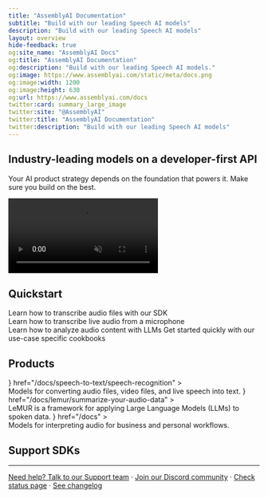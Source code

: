 ```yaml
---
title: "AssemblyAI Documentation"
subtitle: "Build with our leading Speech AI models"
description: "Build with our leading Speech AI models"
layout: overview
hide-feedback: true
og:site_name: "AssemblyAI Docs"
og:title: "AssemblyAI Documentation"
og:description: "Build with our leading Speech AI models."
og:image: https://www.assemblyai.com/static/meta/docs.png
og:image:width: 1200
og:image:height: 630
og:url: https://www.assemblyai.com/docs
twitter:card: summary_large_image
twitter:site: "@AssemblyAI"
twitter:title: "AssemblyAI Documentation"
twitter:description: "Build with our leading Speech AI models"
---
```


<style>
{`
  .image-1 {
    background-image: url(https://fern-image-hosting.s3.us-east-1.amazonaws.com/assemblyai/2.3487c091+2.png);
    background-repeat: no-repeat;
    background-position: center;
    animation: bigPulse 6s ease-in-out infinite;
    position: fixed;
    bottom: -5%;
    left: -35%;
    width: 100%;
    height: 50%;
    z-index: -1;
    opacity: 0.1;
  }
  
  .image-2 {
    background-image: url(https://fern-image-hosting.s3.us-east-1.amazonaws.com/assemblyai/12.7db0f10a+2.png);
    background-repeat: no-repeat;
    background-position: center;
    animation: oppositePulse 6s ease-in-out infinite;
    position: fixed;
    top: 20%;
    right: -40%;
    width: 100%;
    height: 50%;
    z-index: 1;
    opacity: 0.1;
  }
  
  @keyframes bigPulse {
    0%, 100% { transform: scale(1); }
    50% { transform: scale(1.1); }
  }
  
  @keyframes oppositePulse {
    0%, 100% { transform: scale(1.1); }
    50% { transform: scale(1); }
  }
  
  .bg-noise {
    background-position: 0 0;
    background-size: 5rem 10rem;
    background-image: url(https://fern-image-hosting.s3.us-east-1.amazonaws.com/6789751936e0c7bd371e8cf2_noise-full.webp);

    z-index: -1;
    opacity: 0.7;
    justify-content: center;
    align-items: center;
    width: calc(100% + 5rem);
    height: calc(100% + 5rem);
    display: flex;
    position: absolute;
    top: 0;
    left: 0;
  }

  :is(.dark) .bg-noise {
    background-color: #0d101a;
    background-image: url(https://fern-image-hosting.s3.us-east-1.amazonaws.com/assemblyai/noise-dark-mode.png);
  } 


  .banner {
    border-width: 0px !important;
    border-radius: 16px;
    z-index: 2;
    justify-content: center;
    align-items: center;
    height: calc(100% + 5rem);
    display: flex;
    justify-content: space-between;
    overflow: hidden;
    position: relative;
    background-color: #F3EFEC;
  }

  :is(.dark) .banner {
    background-color: #0d101a;
  }

  .fern-card .flex-row.items-start {
    align-items: center;
  }
  
  .fern-card {
    display: flex;
    flex-direction: row;
    z-index: 2 !important;
  }
  
  .col {
    width: 40% !important;
  }
  
  .col h3 {
    margin-top: 12px !important;
  }
  
  .right video   {
    width: 100% !important;
    float: right;
    border-radius: 16px;
    aspect-ratio: 16/9;
  }
  
  .col.right {
    width: 50% !important;
    display: flex;
    flex-direction: column;
    align-items: flex-end;
    justify-content: flex-end;
  }
  
  @media (max-width: 768px) {
    .fern-card {
      flex-direction: column !important;
    }
    
    .col {
      width: 100% !important;
    }
    
    .col.right {
      width: 100% !important;
      order: -1;
    }
    
    .right video {
      width: 100% !important;
    }
  }
  
  .product-card .fern-card {
    padding-bottom: 0px !important;
    padding-left: 12px;
    padding-right: 12px;
    border: 1px solid transparent;

    overflow: hidden;
    position: relative;

    background-color: #DFE0F6;
  }

  .product-card .fern-card .text-base {
    font-weight: 500;
  }
  
  :is(.dark) .product-card .fern-card {
    background-color: #0d101a;
  }
  
  :is(.dark) .product-card .fern-card .t-muted {
    background-color: #0d101a;
    border-color: #171c29;
  }
  
  :is(.dark) .product-card .fern-card .t-muted p {
    background-color: #0d101a;

  }
  
  :is(.dark) .product-card .fern-card .text-base {
    color: white;
  }
  
  .product-card .fern-card .items-start {
    align-items: center;
    text-align: center;
    justify-content: space-between;
  }
  
  .product-card .fern-card .t-muted {
    background-color: #BEC2EE;
    border: 8px solid #BEC2EE;
    border-radius: 12px;
    border-bottom-left-radius: 0px;
    border-bottom-right-radius: 0px;
    border-bottom-width: 0px;
    height: 100% !important;
    margin-top: 10px !important;
    height: 85% !important;
  }
  
  .product-card .fern-card .t-muted p {
    color: white;
    background-color: #747FDB;
    border-radius: 10px;
    border-bottom-left-radius: 0px;
    border-bottom-right-radius: 0px;
    padding-left: 16px;
    padding-right: 16px;
    padding-top: 12px;
    padding-bottom: 12px;
    height: 100% !important;
  }
  
  .product-card .fern-card .w-full.space-y-1.overflow-hidden {
    margin-top: 10px !important;
    display: flex;
    flex-direction: column;
    justify-content: space-between;
    flex: 1;
  }
  
  .gradient-card .fern-card {
    border: 1px solid transparent;
    background-image: linear-gradient(73.23deg, #4F62DB 0%, #9BA3EA 100%);
    background-position: -5px -5px;
    background-size: 102% 102%;
    position: relative;
    overflow: hidden;
  }
  
  :is(.dark) .gradient-card .fern-card {
    background-image: linear-gradient(73.23deg, #0d101a 0%, #212436 100%);
  }
    
  .gradient-card .fern-card .text-base {
    font-weight: 500;
    color: white;
  } 
   
  .gradient-card .fern-card .t-muted p {
    color: rgba(255, 255, 255, 0.8) !important;
  }
  
  :is(.dark) .sdk-card .fern-card {
    background-color: #2A2522;
  }
  
  .sdk-card .fern-card {
    padding: 1rem
  }
  
  @media (max-width: 1475px) {
    .sdk-card .fern-card {
      padding: .5rem
    }
    
    .sdk-card .fern-card .text-base {
      font-size: .75rem;
    }
  }
  
  @media (max-width: 1280px) {
    .sdk-card .fern-card {
      padding: 1rem
    }
  
    .sdk-card .fern-card .text-base {
      font-size: 1rem;
    }
  }

  .footer-links {
    display: flex;
    justify-content: center;
    align-items: center;
    gap: 0.5rem;
  }

  @media (max-width: 640px) {
    .footer-links {
      flex-direction: column;
      gap: 1rem;
    }

    .footer-links .separator {
      display: none;
    }
  }
`}
</style>

<div class="image-1"></div>
<div class="image-2"></div>

<div class="fern-card border p-6 center banner">
  <div class="bg-noise"></div>
  <div class="col">
    <h2>Industry-leading models on a developer-first API</h2>
    <p class="t-muted">
      Your AI product strategy depends on the foundation that powers it. Make sure you build on the best. 
    </p>
  </div>
  
  <div class="col right">
    <video
      style={{ width: '100%', borderRadius: '16px', aspectRatio: '16/9' }}
      autoPlay
      loop
      muted
      playsInline
      controls
    >
      <source src="https://assemblyaiusercontent.com/landing/videos_landing-fuzzco-preview.mp4" type="video/mp4" />
    </video>
  </div>
</div>

## Quickstart

<div class="gradient-card">
  <CardGroup cols={2}>
    <Card title="Transcribe an audio file" href="/docs/getting-started/transcribe-an-audio-file">
      <div class="bg-noise"></div>
      Learn how to transcribe audio files with our SDK
    </Card>
    <Card title="Transcribe streaming audio" href="/docs/getting-started/transcribe-streaming-audio/python">
      <div class="bg-noise"></div>
      Learn how to transcribe live audio from a microphone
    </Card>
    <Card title="Apply LLMs to audio" href="/docs/getting-started/apply-ll-ms-to-audio-files">
      <div class="bg-noise"></div>
      Learn how to analyze audio content with LLMs
    </Card>
    <Card title="Cookbooks" href="/docs/build-with-assembly-ai/guides">
      Get started quickly with our use-case specific cookbooks
    </Card>
  </CardGroup>
</div>

## Products 
<div class="product-card">
  <CardGroup cols={3}>
    <Card 
      title="Speech-to-Text" 
      icon={<img src="https://fern-image-hosting.s3.us-east-1.amazonaws.com/assemblyai/1441.svg" />}
      href="/docs/speech-to-text/speech-recognition"
    >
    <div class="bg-noise"></div>
    Models for converting audio files, video files, and live speech into text.
    </Card>
    <Card 
      title="LeMUR" 
      icon={<img src="https://fern-image-hosting.s3.us-east-1.amazonaws.com/assemblyai/1442.svg" />}
      href="/docs/lemur/summarize-your-audio-data"
    >
    <div class="bg-noise"></div>
      LeMUR is a framework for applying Large Language Models (LLMs) to spoken data.
    </Card>
    <Card 
      title="Audio Intelligence" 
      icon={<img src="https://fern-image-hosting.s3.us-east-1.amazonaws.com/assemblyai/1443.svg" />}
      href="/docs"
    >
    <div class="bg-noise"></div>
      Models for interpreting audio for business and personal workflows.
    </Card>
  </CardGroup>
</div>

## Support SDKs

<div class="sdk-card">
<CardGroup cols={6}>
  <Card title="Python" href="https://github.com/AssemblyAI/assemblyai-python-sdk" icon="brands python" />
  <Card title="JavaScript" href="https://github.com/AssemblyAI/assemblyai-node-sdk" icon="brands js" />
  <Card title="Go" href="https://github.com/AssemblyAI/assemblyai-go-sdk" icon="brands golang" />
  <Card title="Java" href="https://github.com/AssemblyAI/assemblyai-java-sdk" icon="brands java" />
  <Card title="C#" href="https://github.com/AssemblyAI/assemblyai-csharp-sdk" icon="hashtag" />
  <Card title="Ruby" href="https://github.com/AssemblyAI/assemblyai-ruby-sdk" icon="regular gem" />
</CardGroup>
</div>

---

<div class="text-sm text-gray-500 mt-8 text-center footer-links">
  <a href="https://assemblyai.com/contact/support">Need help? Talk to our Support team</a>
  <span class="separator">·</span>
  <a href="https://assemblyai.com/discord">Join our Discord community</a>
  <span class="separator">·</span>
  <a href="https://status.assemblyai.com/">Check status page</a>
  <span class="separator">·</span>
  <a href="https://www.assemblyai.com/changelog">See changelog</a>
</div>
